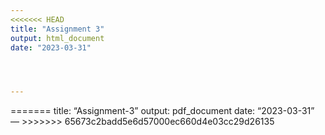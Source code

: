 ```yaml
---
<<<<<<< HEAD
title: "Assignment 3"
output: html_document
date: "2023-03-31"




---
```



=======
title: "Assignment-3"
output: pdf_document
date: "2023-03-31"
---
>>>>>>> 65673c2badd5e6d57000ec660d4e03cc29d26135
